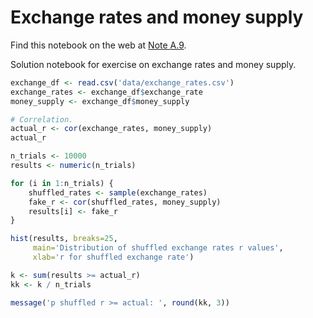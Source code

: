 # Exchange rates and money supply


Find this notebook on the web at
<a class="quarto-xref" href="https://resampling-stats.github.io/edition-3-r/exercise_solutions.html#nte-exchange_rates_solution">Note <span>A.9</span></a>.

Solution notebook for exercise on exchange rates and money supply.

```r
exchange_df <- read.csv('data/exchange_rates.csv')
exchange_rates <- exchange_df$exchange_rate
money_supply <- exchange_df$money_supply
```

```r
# Correlation.
actual_r <- cor(exchange_rates, money_supply)
actual_r
```

```r
n_trials <- 10000
results <- numeric(n_trials)

for (i in 1:n_trials) {
    shuffled_rates <- sample(exchange_rates)
    fake_r <- cor(shuffled_rates, money_supply)
    results[i] <- fake_r
}

hist(results, breaks=25,
     main='Distribution of shuffled exchange rates r values',
     xlab='r for shuffled exchange rate')

k <- sum(results >= actual_r)
kk <- k / n_trials

message('p shuffled r >= actual: ', round(kk, 3))
```

